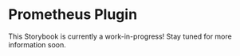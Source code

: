 
<Meta title="About" />

# Prometheus Plugin

This Storybook is currently a work-in-progress! Stay tuned for more information soon.

